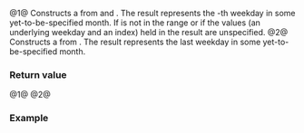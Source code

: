 {{cpp/chrono/weekday/title|1=operator[]}}
{{cpp/chrono/weekday/navbar}}
{{dcl begin}}
{{dcl|since=c++20|num=1|
constexpr std::chrono::weekday_indexed
    operator[]( unsigned index ) const noexcept;
}}
{{dcl|since=c++20|num=2|
constexpr std::chrono::weekday_last
    operator[]( std::chrono::last_spec ) const noexcept;
}}
{{dcl end}}

@1@ Constructs a {{lc|std::chrono::weekday_indexed|weekday_indexed}} from {{c|*this}} and {{tt|index}}. The result represents the {{tt|index}}-th weekday in some yet-to-be-specified month. If {{tt|index}} is not in the range {{closed range|0|7}} or if {{c|!ok()}} the values (an underlying weekday and an index) held in the result are unspecified.
@2@ Constructs a {{lc|std::chrono::weekday_last|weekday_last}} from {{c|*this}}. The result represents the last weekday in some yet-to-be-specified month.

===Return value===
@1@ {{c|std::chrono::weekday_indexed(*this, index)}}
@2@ {{c|std::chrono::weekday_last(*this)}}

===Example===
{{example
|code=
#include &lt;chrono&gt;
#include &lt;iostream&gt;
using namespace std::chrono;
 
int main()
{
    constexpr auto second_tuesday_in_October_2019 =
        year_month_day{Tuesday[2] / October / 2019y};

    constexpr auto last_tuesday_in_October_2019 =
        year_month_day{Tuesday[last] / October / 2019y};

    std::cout &lt;&lt; second_tuesday_in_October_2019 &lt;&lt; '\n'
              &lt;&lt; last_tuesday_in_October_2019 &lt;&lt; '\n'; 
}
|p=true
|output=
2019-10-08
2019-10-29
}}

{{langlinks|de|es|ja|ru|zh}}